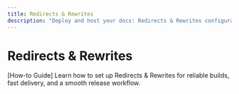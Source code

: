 ```yaml
---
title: Redirects & Rewrites
description: "Deploy and host your docs: Redirects & Rewrites configuration and best practices."
---
```


# Redirects & Rewrites

[How-to Guide] Learn how to set up Redirects & Rewrites for reliable builds, fast delivery, and a smooth release workflow.
